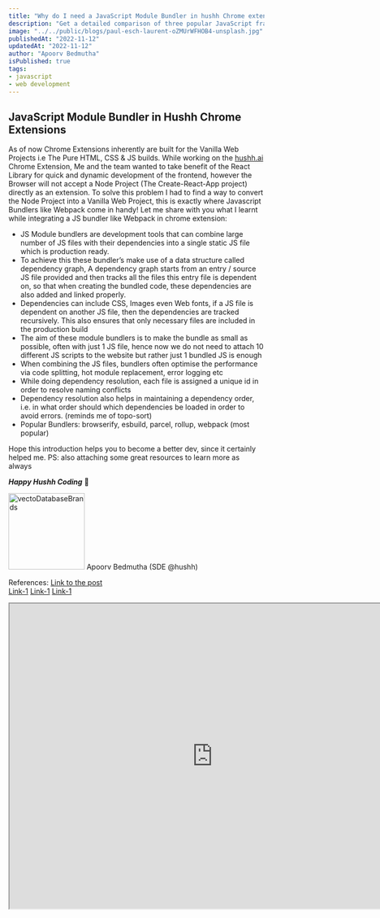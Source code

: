 ```yaml
---
title: "Why do I need a JavaScript Module Bundler in hushh Chrome extensions 🤷🏻‍♂️"
description: "Get a detailed comparison of three popular JavaScript frameworks - Angular, React, and Vue.js. Understand the strengths, weaknesses, and use cases for each framework to make an informed decision for your next web development project."
image: "../../public/blogs/paul-esch-laurent-oZMUrWFHOB4-unsplash.jpg"
publishedAt: "2022-11-12"
updatedAt: "2022-11-12"
author: "Apoorv Bedmutha"
isPublished: true
tags:
- javascript
- web development
---
```


## JavaScript Module Bundler in Hushh Chrome Extensions 

As of now Chrome Extensions inherently are built for the Vanilla Web Projects i.e The Pure HTML, CSS & JS builds. While working on the [hushh.ai]('https://www.linkedin.com/company/hushh-ai/') Chrome Extension, Me and the team wanted to take benefit of the React Library for quick and dynamic development of the frontend, however the Browser will not accept a Node Project (The Create-React-App project) directly as an extension.
To solve this problem I had to find a way to convert the Node Project into a Vanilla Web Project, this is exactly where Javascript Bundlers like Webpack come in handy!
Let me share with you what I learnt while integrating a JS bundler like Webpack in chrome extension:

- JS Module bundlers are development tools that can combine large number of JS files with their dependencies into a single static JS file which is production ready.
- To achieve this these bundler’s make use of a data structure called dependency graph, A dependency graph starts from an entry / source JS file provided and then tracks all the files this entry file is dependent on, so that when creating the bundled code, these dependencies are also added and linked properly.
- Dependencies can include CSS, Images even Web fonts, if a JS file is dependent on another JS file, then the dependencies are tracked recursively. This also ensures that only necessary files are included in the production build
- The aim of these module bundlers is to make the bundle as small as possible, often with just 1 JS file, hence now we do not need to attach 10 different JS scripts to the website but rather just 1 bundled JS is enough
- When combining the JS files, bundlers often optimise the performance via code splitting, hot module replacement, error logging etc
- While doing dependency resolution, each file is assigned a unique id in order to resolve naming conflicts
- Dependency resolution also helps in maintaining a dependency order, i.e. in what order should which dependencies be loaded in order to avoid errors. (reminds me of topo-sort)
- Popular Bundlers: browserify, esbuild, parcel, rollup, webpack (most popular)

Hope this introduction helps you to become a better dev, since it certainly helped me. 
PS: also attaching some great resources to learn more as always

***Happy Hushh Coding*** 🤫


<Image
  src="/blogs/team/apporv.png"
  width="150"
  height="150"
  alt="vectoDatabaseBrands"
  sizes="100vw"
/>
Apoorv Bedmutha (SDE @hushh)

References: 
[Link to the post](https://www.linkedin.com/posts/apoorvbedmutha_frontend-chromeextensions-webpack-activity-7181515666447818752-15jf?utm_source=share&utm_medium=member_desktop)  
[Link-1](https://lnkd.in/dgG6fPyv) [Link-1](https://lnkd.in/dRgQUP3S) [Link-1](https://lnkd.in/duY67hpJ)  

<iframe  href="https://www.linkedin.com/posts/apoorvbedmutha_frontend-chromeextensions-webpack-activity-7181515666447818752-15jf?utm_source=share&utm_medium=member_desktop" src="https://www.linkedin.com/embed/feed/update/urn:li:share:7181515664489140224" height="600" width="800"  frameborder="5" allowfullscreen="false" title="Embedded post"></iframe>






